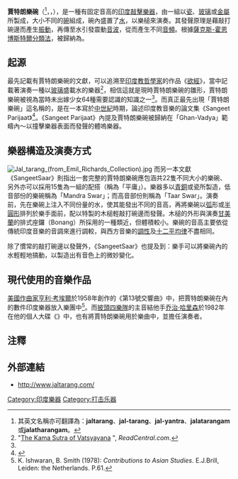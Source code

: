 {{Infobox instrument
| name                  = 賈特朗樂碗
| names                 = jaltarang, jal-tarang, jal-yantra, jalatarangam, jalatharangam 
| image                 = JalTarang Omenad.jpg
| image_size            = 220
| image_capt            =
| background            = percussion
| classification        = [[敲擊樂器|敲擊樂器]]
| hornbostel_sachs      = 111.242.11  
| hornbostel_sachs_desc = 靜置狀態的碗狀樂器，開口面向上
| inventors             =
| developed             = 四至六[[世紀|世紀]]
| range                 =
| related               =
| musicians             = Milind Tulankar<!--www.jaltarang.com-->, Seetha Doraiswamy, Smt. Shashikal Arun Dani, Anayampatti S. Ganesan 
| builders              =
| articles              =
}}

'''賈特朗樂碗'''（{{lang-en|Jal tarang}}<ref>其英文名稱亦可翻譯為：'''jaltarang'''、'''jal-tarang'''、'''jal-yantra'''、'''jalatarangam'''或'''jalatharangam'''。</ref>，{{lang-hi|जल तरंग}}，{{lang-ur|{{Script/Nastaliq|جل ترنگ}}}}），是一種有固定音高的[[印度|印度]][[敲擊樂器|敲擊樂器]]，由一組以[[瓷|瓷]]、[[玻璃|玻璃]]或[[金屬|金屬]]所製成，大小不同的[[碗|碗]]組成，碗內盛置了[[水|水]]，以樂槌來演奏。其發聲原理是藉敲打碗邊而產生[[振動|振動]]，再傳至水引發震動[[音波|音波]]，從而產生不同[[音頻|音頻]]。根據[[薩克斯-霍恩博斯特爾分類法|薩克斯-霍恩博斯特爾分類法]]，被歸納為{{link-en|體嗚樂器|Idiophone}}。

==起源==
最先記載有賈特朗樂碗的文獻，可以追溯至[[印度教|印度教]][[哲學家|哲學家]]{{link-en|瓦茨亞亞那|Vātsyāyana}}的作品《[[欲經|欲經]]》，當中記載著演奏一種以[[玻璃|玻璃]]盛載水的樂器<ref name="Vatsyayana">"[http://www.readcentral.com/chapters/Vatsyayana/The-Kama-Sutra-of-Vatsyayana/004 The Kama Sutra of Vatsyayana] {{Wayback|url=http://www.readcentral.com/chapters/Vatsyayana/The-Kama-Sutra-of-Vatsyayana/004 |date=20190204202102 }}", ''ReadCentral.com''.</ref>，相信這就是現時賈特朗樂碗的雛形，賈特朗樂碗被視為當時未出嫁少女64種需要認識的知識之一<ref name="Vatsyayana"/>。而真正最先出現「賈特朗樂碗」這名稱的，是在一本寫於[[中世紀|中世紀]]時期，論述印度教音樂的論文集《Sangeet Parijaat》<ref>{{Cite web |url=http://catalog.hathitrust.org/Record/100395602 |title=Hathitrust Digital Library 內的記錄。 |access-date=2015-07-15 |archive-date=2016-03-08 |archive-url=https://web.archive.org/web/20160308031347/http://catalog.hathitrust.org/Record/100395602 |dead-url=no }}</ref>。《Sangeet Parijaat》內提及賈特朗樂碗被歸納在「Ghan-Vadya」範疇內～以撞擊樂器表面而發聲的體嗚樂器。

==樂器構造及演奏方式==
[[File:Jal_tarang_(from_Emil_Richards_Collection).jpg|right]]
而另一本文獻《SangeetSaar》則指出一套完整的賈特朗樂碗應包涵共22隻不同大小的樂碗、另外亦可以採用15隻為一組的配搭（稱為「平庸」）。樂器多以[[青銅|青銅]]或瓷所製造，低音部份的樂碗稱為「Mandra Swar」；而高音部份則稱為「Taar Swar」。演奏前，先在樂碗上注入不同份量的水，使其能發出不同的音高，再將樂碗以[[弧|弧]]形或[[圓形|半圓形]]排列於樂手面前，配以特製的木槌輕敲打碗邊而發聲。木槌的外形與演奏[[甘美蘭|甘美蘭]]的排式座鑼（Bonang）所採用的一種類近，但體積較小。樂碗的音高主要依從傳統印度音樂的音調來進行調較，與西方音樂的[[調性|調性]]及[[十二平均律|十二平均律]]不盡相同。

除了慣常的敲打碗邊以發聲外，《SangeetSaar》也提及到：樂手可以將樂碗內的水輕輕地搞動，以製造出有音色上的微妙變化。

==現代使用的音樂作品==
[[美國|美國]][[作曲家|作曲家]][[亨利·考埃爾|亨利·考埃爾]]於1958年創作的《第13號交響曲》中，把賈特朗樂碗在內的數件印度樂器放入樂團中<ref>K. Ishwaran, B. Smith (1978): ''Contributions to Asian Studies''. E.J.Brill, Leiden: the Netherlands. P.61.</ref>。而[[披頭四樂隊|披頭四樂隊]]的主音結他手[[乔治·哈里森|乔治·哈里森]]於1982年在他的個人大碟《{{link-en|Gone Troppo|Gone Troppo}}》中，也有將賈特朗樂碗用於樂曲中，並擔任演奏者。

== 注釋 ==
<references />

== 外部連結 ==
* http://www.jaltarang.com/ {{Wayback|url=http://www.jaltarang.com/ |date=20210226064643 }}
[[Category:印度樂器|Category:印度樂器]]
[[Category:打击乐器|Category:打击乐器]]